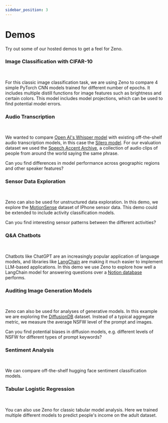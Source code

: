 ```yaml
---
sidebar_position: 3
---
```



# Demos

Try out some of our hosted demos to get a feel for Zeno.

### Image Classification with CIFAR-10

<TryWithZeno url="http://image-example.zenoml.com/" />
<br />

For this classic image classification task, we are using Zeno to compare 4 simple
PyTorch CNN models trained for different number of epochs. It includes multiple distill
functions for image features such as brightness and certain colors. This model includes
model projections, which can be used to find potential model errors.

### Audio Transcription

<TryWithZeno url="http://audio-example.zenoml.com/" />
<br />

We wanted to compare [Open AI's Whisper model](https://github.com/openai/whisper) with existing off-the-shelf
audio transcription models, in this case the [Silero
model](https://pytorch.org/hub/snakers4_silero-models_stt/). For our evaluation
dataset we used the [Speech Accent
Archive](https://www.kaggle.com/rtatman/speech-accent-archive), a collection of
audio clips of people from around the world saying the same phrase.

Can you find differences in model performance across geographic regions and other speaker features?

### Sensor Data Exploration

<TryWithZeno url="http://imu-example.zenoml.com/" />
<br />

Zeno can also be used for unstructured data exploration.
In this demo, we explore the [MotionSense](https://github.com/mmalekzadeh/motion-sense) dataset of IPhone sensor data.
This demo could be extended to include activity classification models.

Can you find interesting sensor patterns between the different activities?

### Q&A Chatbots

<TryWithZeno url="https://zeno-ml-langchain-qa.hf.space/#/explore/" />
<br />

Chatbots like ChatGPT are an increasingly popular application of language models, and libraries like [LangChain](https://github.com/hwchase17/langchain) are making it much easier to implement LLM-based applications. In this demo we use Zeno to explore how well a LangChain model for answering questions over a [Notion database](https://github.com/hwchase17/chat-langchain-notion) performs.

### Auditing Image Generation Models

<TryWithZeno url="https://zeno-ml-diffusiondb.hf.space/" />
<br />

Zeno can also be used for analyses of generative models.
In this example we are exploring the [DiffusionDB](https://poloclub.github.io/diffusiondb/) dataset.
Instead of a typical aggregate metric, we measure the average NSFW level of the prompt and images.

Can you find potential biases in diffusion models, e.g. different levels of NSFW for different types of prompt keywords?

### Sentiment Analysis

<TryWithZeno url="http://text-example.zenoml.com/" />
<br />

We can compare off-the-shelf hugging face sentiment classification models.

### Tabular Logistic Regression

<TryWithZeno url="http://tabular-example.zenoml.com/" />
<br />

You can also use Zeno for classic tabular model analysis.
Here we trained multiple different models to predict people's income on the adult dataset.
